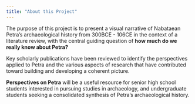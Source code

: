 ```yaml
---
title: "About this Project"
---
```


The purpose of this project is to present a visual narrative of Nabataean Petra's archaeological history from 300BCE - 106CE in the context of a literature review, with the central guiding question of **how much do we really know about Petra?**

Key scholarly publications have been reviewed to identify the perspectives applied to Petra and the various aspects of research that have contributed toward building and developing a coherent picture.

**Perspectives on Petra** will be a useful resource for senior high school students interested in pursuing studies in archaeology, and undergraduate students seeking a consolidated synthesis of Petra's archaeological history.
